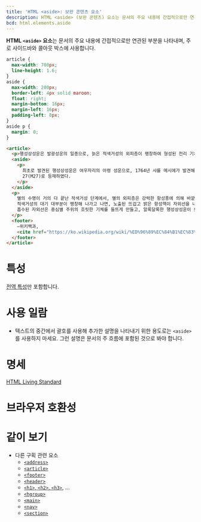 ```yaml
---
title: 'HTML <aside>: 보완 콘텐츠 요소'
description: HTML <aside> (보완 콘텐츠) 요소는 문서의 주요 내용에 간접적으로만 연관된 부분을 나타내며, 주로 사이드바와 콜아웃 박스에 사용합니다.
bcd: html.elements.aside
---
```


**HTML `<aside>` 요소**는 문서의 주요 내용에 간접적으로만 연관된 부분을 나타내며, 주로 사이드바와 콜아웃 박스에 사용합니다.

<HTMLDemo height={280}>

```css
article {
  max-width: 700px;
  line-height: 1.6;
}
aside {
  max-width: 200px;
  border-left: 4px solid maroon;
  float: right;
  margin-bottom: 16px;
  margin-left: 16px;
  padding-left: 8px;
}
aside p {
  margin: 0;
}
```

```html
<article>
  <p>행성상성운은 발광성운의 일종으로, 늙은 적색거성의 외피층이 팽창하여 형성된 전리 기체들로 이루어져 있다.</p>
  <aside>
    <p>
      최초로 발견된 행성상성운은 여우자리의 아령 성운으로, 1764년 샤를 메시에가 발견해 메시에 천체 목록에 메시에
      27(M27)로 등재하였다.
    </p>
  </aside>
  <p>
    별의 수명이 거의 다 끝난 적색거성 단계에서, 별의 외피층은 강력한 항성풍에 의해 바깥쪽으로 방출된다. 그 결과
    적색거성의 대기 대부분이 팽창해 나가고 나면, 노출된 뜨겁고 밝은 항성핵이 자외선을 내뿜어 팽창한 외피층을 전리시킨다.
    흡수된 자외선은 중심별 주위의 흐릿한 기체를 들뜨게 만들고, 알록달록한 행성상성운이 보이게 된다.
  </p>
  <footer>
    —위키백과,
    <cite href="https://ko.wikipedia.org/wiki/%ED%96%89%EC%84%B1%EC%83%81%EC%84%B1%EC%9A%B4">'행성상성운'</cite>
  </footer>
</article>
```

</HTMLDemo>

# 특성

[전역 특성](/docs/Web/HTML/Global_attributes)만 포함합니다.

# 사용 일람

- 텍스트의 중간에서 괄호를 사용해 추가한 설명을 나타내기 위한 용도로는 `<aside>`를 사용하지 마세요. 그런 설명은 문서의 주 흐름에 포함된 것으로 봐야 합니다.

# 명세

[HTML Living Standard](https://html.spec.whatwg.org/multipage/semantics.html#the-aside-element)

# 브라우저 호환성

<BrowserCompat data={props.bcd} />

# 같이 보기

- 다른 구획 관련 요소
  - [`<address>`](./address)
  - [`<article>`](./article)
  - [`<footer>`](./footer)
  - [`<header>`](./header)
  - [`<h1>`, `<h2>`, `<h3>`](./Heading_Elements), ...
  - [`<hgroup>`](./hgroup)
  - [`<main>`](./main)
  - [`<nav>`](./nav)
  - [`<section>`](./section)
